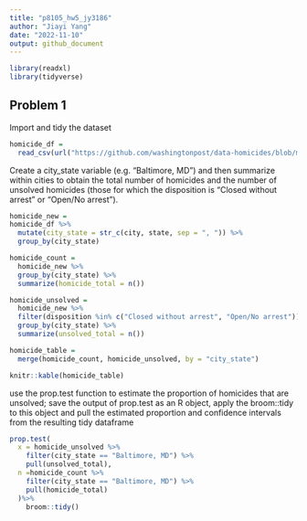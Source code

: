 ```yaml
---
title: "p8105_hw5_jy3186"
author: "Jiayi Yang"
date: "2022-11-10"
output: github_document
---
```


```r
library(readxl)
library(tidyverse)
```

## Problem 1
Import and tidy the dataset
```r
homicide_df = 
  read_csv(url("https://github.com/washingtonpost/data-homicides/blob/master/homicide-data.csv?raw=true"))
```

Create a city_state variable (e.g. “Baltimore, MD”) and then summarize within cities to obtain the total number of homicides and the number of unsolved homicides (those for which the disposition is “Closed without arrest” or “Open/No arrest”).

```r
homicide_new =
homicide_df %>% 
  mutate(city_state = str_c(city, state, sep = ", ")) %>% 
  group_by(city_state)

homicide_count = 
  homicide_new %>% 
  group_by(city_state) %>% 
  summarize(homicide_total = n())

homicide_unsolved =
  homicide_new %>% 
  filter(disposition %in% c("Closed without arrest", "Open/No arrest")) %>% 
  group_by(city_state) %>% 
  summarize(unsolved_total = n())

homicide_table = 
  merge(homicide_count, homicide_unsolved, by = "city_state")

knitr::kable(homicide_table)
```

use the prop.test function to estimate the proportion of homicides that are unsolved; save the output of prop.test as an R object,
apply the broom::tidy to this object and pull the estimated proportion and confidence intervals from the resulting tidy dataframe
```r
prop.test(
  x = homicide_unsolved %>% 
    filter(city_state == "Baltimore, MD") %>% 
    pull(unsolved_total),
  n =homicide_count %>% 
    filter(city_state == "Baltimore, MD") %>% 
    pull(homicide_total)
  )%>% 
    broom::tidy()

```



